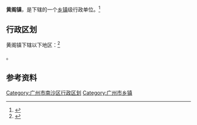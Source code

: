 {{中国乡级行政区<!---乡级行政区专用模板--->
|行政区全称 = 黄阁镇
|景观照片文件名 = 
|景观照片描述 = 
|位置图文件名 = 
|位置图描述 = 
|汉语拼音 = 
|通用拼音 = 
|上级行政区 = [[广东省|广东省]][[广州市|广州市]][[南沙区_(广州市)|南沙区]]
|行政区类别 = [[行政建制鎮|镇]]
|行政区划代码 = 440115102
|建置时间 = 
|政府驻地 = 吉祥路1号
|地理坐标 = {{coord|22|49|27|N|113|30|36|E}}
|行政区划 = 17
|村委会 = 14
|居委会 = 2
|总面积 = 70平方公里
|户籍人口 = 
|户籍人口年份 = 
|常住人口 = 3.5万人
|常住人口年份 = 
|人口密度 = 
|GDP = 
|GDP年份 = 
|邮政编码 = 
|电话区号 = 20
|官方网站 = http://www.gzns.gov.cn/gzjg/gzj/hgz/qygk/index.html
|网站名称 = 广州市南沙区黄阁镇区域概况
}}

'''黄阁镇'''，是{{PRC admin/fullname|44/01/15/102/000|3}}下辖的一个[[乡镇|乡镇]]级行政单位。<ref>{{PRC admin/ref sgc|{{PRC admin/parent|44/01/15/102/000}}}}</ref>

== 行政区划 ==

黄阁镇下辖以下地区：<ref>{{PRC admin/ref sgc|44/01/15/102/000}}</ref>

{{PRC admin/children|44/01/15/102/000}}。

== 参考资料 ==

{{reflist}}

{{行政区划小作品}}
{{广州市南沙区行政区划}}

[[Category:广州市南沙区行政区划|Category:广州市南沙区行政区划]]
[[Category:广州市乡镇|Category:广州市乡镇]]